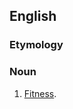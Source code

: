 ==English==

===Etymology===
{{suffix|en|accommodate|ness}}

===Noun===
{{en-noun|-}}

# {{lb|en|rare}} [[fitness|Fitness]].